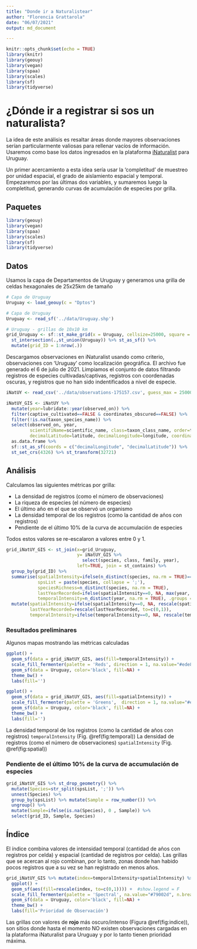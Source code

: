 ```yaml
---
title: "Donde ir a Naturalistear"
author: "Florencia Grattarola"
date: "06/07/2021"
output: md_document

---
```


```r
knitr::opts_chunk$set(echo = TRUE)
library(knitr)
library(geouy)
library(vegan)
library(spaa)
library(scales)
library(sf)
library(tidyverse)
```

# ¿Dónde ir a registrar si sos un naturalista? 

La idea de este análisis es resaltar áreas donde mayores observaciones serían particularmente valiosas para rellenar vacíos de información.
Usaremos como base los datos ingresados en la plataforma [iNaturalist](inaturalist.org) para Uruguay.

Un primer acercamiento a esta idea sería usar la ‘completitud’ de muestreo por unidad espacial, el grado de aislamiento espacial y temporal. 
Empezaremos por las últimas dos variables, y sumaremos luego la completitud, generando curvas de acumulación de especies por grilla.


## Paquetes

```r
library(geouy)
library(vegan)
library(spaa)
library(scales)
library(sf)
library(tidyverse)
```

## Datos

Usamos la capa de Departamentos de Uruguay y generamos una grilla de celdas hexagonales de 25x25km de tamaño

```r
# Capa de Uruguay
Uruguay <- load_geouy(c = "Dptos")
```

```r
# Capa de Uruguay
Uruguay <- read_sf('../data/Uruguay.shp')
```

```r
# Uruguay - grillas de 10x10 km
grid_Uruguay <- sf::st_make_grid(x = Uruguay, cellsize=25000, square = F)  %>% 
  st_intersection(.,st_union(Uruguay)) %>% st_as_sf() %>% 
  mutate(grid_ID = 1:nrow(.))
```


Descargamos observaciones en iNaturalist usando como criterio, observaciones con 'Uruguay' como localización geográfica. El archivo fue generado el 6 de julio de 2021. 
Limpiamos el conjunto de datos filtrando registros de especies cultivadas/captivas, registros con coordenadas oscuras, y registros que no han sido indentificados a nivel de especie.
``` r
iNatUY <- read_csv('../data/observations-175157.csv', guess_max = 25000)
```

``` r
iNatUY_GIS <- iNatUY %>% 
  mutate(year=lubridate::year(observed_on)) %>% 
  filter(captive_cultivated==FALSE & coordinates_obscured==FALSE) %>% 
  filter(!is.na(taxon_species_name)) %>% 
  select(observed_on, year,
         scientifiName=scientific_name, class=taxon_class_name, order=taxon_order_name, family=taxon_family_name, genus=taxon_genus_name, species=taxon_species_name,
         decimalLatitude=latitude, decimalLongitude=longitude, coordinatePrecision=positional_accuracy, public_positional_accuracy, iconic_taxon_name) %>% 
  as.data.frame %>% 
  sf::st_as_sf(coords = c("decimalLongitude", "decimalLatitude")) %>% 
  st_set_crs(4326) %>% st_transform(32721)
```

## Análisis

Calculamos las siguientes métricas por grilla:  

  - La densidad de registros (como el número de observaciones)
  - La riqueza de especies (el número de especies)
  - El último año en el que se observó un organismo
  - La densidad temporal de los registros (como la cantidad de años con registros)
  - Pendiente de el último  10% de la curva de accumulación de especies

Todos estos valores se re-escalaron a valores entre 0 y 1.


```r
grid_iNatUY_GIS <- st_join(x=grid_Uruguay,
                           y= iNatUY_GIS %>%
                             select(species, class, family, year),
                           left=TRUE, join = st_contains) %>%
  group_by(grid_ID) %>%
  summarise(spatialIntensity=ifelse(n_distinct(species, na.rm = TRUE)==0, 0, n()),
            spsList = paste(species, collapse = ';'),
            speciesRichness=n_distinct(species, na.rm = TRUE), 
            lastYearRecorded=ifelse(spatialIntensity==0, NA, max(year, na.rm = TRUE)),
            temporalIntensity=n_distinct(year, na.rm = TRUE), .groups = 'drop') %>% 
  mutate(spatialIntensity=ifelse(spatialIntensity==0, NA, rescale(spatialIntensity, to=c(1,0))),
         lastYearRecorded=rescale(lastYearRecorded, to=c(0,1)),
         temporalIntensity=ifelse(temporalIntensity==0, NA, rescale(temporalIntensity, to=c(1,0))))
```

### Resultados preliminares

Algunos mapas mostrando las métricas calculadas

``` r
ggplot() + 
  geom_sf(data = grid_iNatUY_GIS, aes(fill=temporalIntensity)) +
  scale_fill_fermenter(palette = 'Reds', direction = 1, na.value="#ede8e8", n.breaks=6) +
  geom_sf(data = Uruguay, color='black', fill=NA) +
  theme_bw() +
  labs(fill='')
```


``` r
ggplot() + 
  geom_sf(data = grid_iNatUY_GIS, aes(fill=spatialIntensity)) +
  scale_fill_fermenter(palette = 'Greens',  direction = 1, na.value="#ede8e8", n.breaks=6) +
  geom_sf(data = Uruguay, color='black', fill=NA) +
  theme_bw() +
  labs(fill='')
```

 La densidad temporal de los registros (como la cantidad de años con registros) `temporalIntensity`  (Fig. \@ref(fig:temporal))
 La densidad de registros (como el número de observaciones) `spatialIntensity` (Fig. \@ref(fig:spatial))

### Pendiente de el último  10% de la curva de accumulación de especies

```r
grid_iNatUY_GIS %>% st_drop_geometry() %>% 
  mutate(Species=str_split(spsList, ';')) %>% 
  unnest(Species) %>% 
  group_by(spsList) %>% mutate(Sample = row_number()) %>% 
  ungroup() %>% 
  mutate(Sample=ifelse(is.na(Species), 0 , Sample)) %>% 
  select(grid_ID, Sample, Species)
```


## Índice

El índice combina valores de intensidad temporal (cantidad de años con registros por celda) y espacial (cantidad de registros por celda).
Las grillas que se acercan al rojo combinan, por lo tanto, zonas donde han habido pocos registros que a su vez se han registrado en menos años. 

```r
grid_iNatUY_GIS %>% mutate(index=temporalIntensity+spatialIntensity) %>% 
  ggplot() +
  geom_sf(aes(fill=rescale(index, to=c(0,1)))) +  #show.legend = F
  scale_fill_fermenter(palette = 'Spectral', na.value="#79002d", n.breaks=8) +
  geom_sf(data = Uruguay, color='black', fill=NA) +
  theme_bw() +
  labs(fill='Prioridad de Observación')
```

Las grillas con valores de **rojo** más oscuro/intenso (Figura \@ref(fig:indice)), son sitios donde hasta el momento NO existen observaciones cargadas en la plataforma iNaturalist para Uruguay y por lo tanto tienen prioridad máxima.
